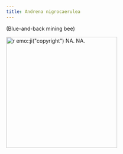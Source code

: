 ```yaml
---
title: Andrena nigrocaerulea
---
```

(Blue-and-back mining bee)

[![`r emo::ji("copyright")` NA. NA.](NA){height=300}](NA)
